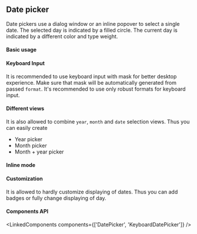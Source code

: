 

<PageMeta component="Datepicker" />

## Date picker

Date pickers use a dialog window or an inline popover to select a single date.
The selected day is indicated by a filled circle. The current day is indicated by a different
color and type weight.

<Ad />

#### Basic usage

<Example source={BasicDatePicker} />

#### Keyboard Input

It is recommended to use keyboard input with mask for better desktop experience. Make sure that mask will be automatically
generated from passed `format`. It's recommended to use only robust formats for keyboard input.

<Example source={KeyboardDatePicker} />

#### Different views

It is also allowed to combine `year`, `month` and `date` selection views.
Thus you can easily create
- Year picker
- Month picker
- Month + year picker

<Example source={ViewsDatePicker} />

#### Inline mode

<Example source={InlineDatePicker} />

#### Customization

It is allowed to hardly customize displaying of dates. Thus you can add badges or fully change displaying of day.

<Example source={CustomDay} />

#### Components API

<LinkedComponents components={['DatePicker', 'KeyboardDatePicker']} />
